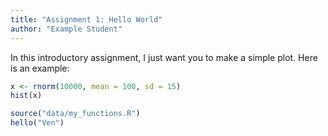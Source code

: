 ```yaml
---
title: "Assignment 1: Hello World"
author: "Example Student"
---
```


In this introductory assignment, I just want you to make a simple plot. Here is an example:

```r
x <- rnorm(10000, mean = 100, sd = 15)
hist(x)
```

```r
source("data/my_functions.R")
hello("Ven")
```
